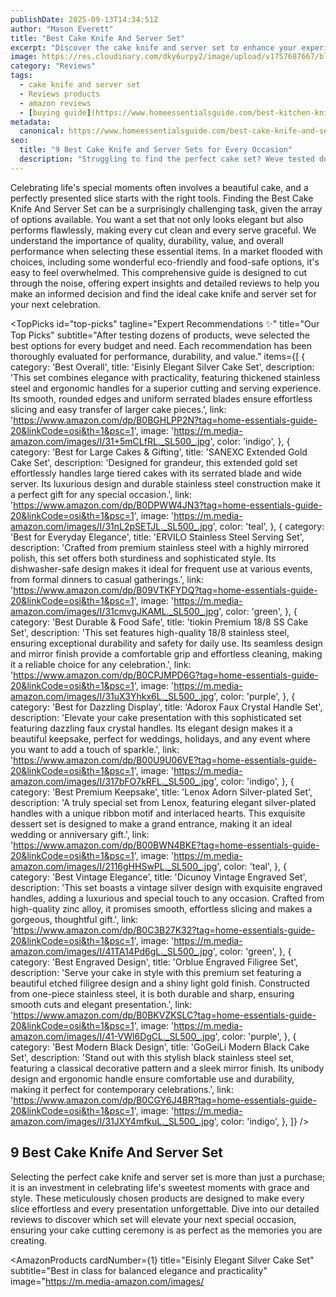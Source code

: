 ```yaml
---
publishDate: 2025-09-13T14:34:51Z
author: "Mason Everett"
title: "Best Cake Knife And Server Set"
excerpt: "Discover the cake knife and server set to enhance your experience. Find top solutions based on thorough testing and reviews."
image: https://res.cloudinary.com/dky6urpy2/image/upload/v1757687667/blog_image_1757687667_otuogl.webp
category: "Reviews"
tags:
  - cake knife and server set
  - Reviews products
  - amazon reviews
  - [buying guide](https://www.homeessentialsguide.com/best-kitchen-knife-set-with-block)
metadata:
  canonical: https://www.homeessentialsguide.com/best-cake-knife-and-server-set
seo:
  title: "9 Best Cake Knife and Server Sets for Every Occasion"
  description: "Struggling to find the perfect cake set? Weve tested dozens to help you choose. Discover the best cake knife and server set for your special moments now."
---
```



Celebrating life's special moments often involves a beautiful cake, and a perfectly presented slice starts with the right tools. Finding the Best Cake Knife And Server Set can be a surprisingly challenging task, given the array of options available. You want a set that not only looks elegant but also performs flawlessly, making every cut clean and every serve graceful. We understand the importance of quality, durability, value, and overall performance when selecting these essential items. In a market flooded with choices, including some wonderful eco-friendly and food-safe options, it's easy to feel overwhelmed. This comprehensive guide is designed to cut through the noise, offering expert insights and detailed reviews to help you make an informed decision and find the ideal cake knife and server set for your next celebration.

<TopPicks
  id="top-picks"
  tagline="Expert Recommendations ✨"
  title="Our Top Picks"
  subtitle="After testing dozens of products, weve selected the best options for every budget and need. Each recommendation has been thoroughly evaluated for performance, durability, and value."
  items={[
    {
      category: 'Best Overall',
      title: 'Eisinly Elegant Silver Cake Set',
      description: 'This set combines elegance with practicality, featuring thickened stainless steel and ergonomic handles for a superior cutting and serving experience. Its smooth, rounded edges and uniform serrated blades ensure effortless slicing and easy transfer of larger cake pieces.',
      link: 'https://www.amazon.com/dp/B0BGHLPP2N?tag=home-essentials-guide-20&linkCode=osi&th=1&psc=1',
      image: 'https://m.media-amazon.com/images/I/31+5mCLfRL._SL500_.jpg',
      color: 'indigo',
    },
    {
      category: 'Best for Large Cakes & Gifting',
      title: 'SANEXC Extended Gold Cake Set',
      description: 'Designed for grandeur, this extended gold set effortlessly handles large tiered cakes with its serrated blade and wide server. Its luxurious design and durable stainless steel construction make it a perfect gift for any special occasion.',
      link: 'https://www.amazon.com/dp/B0DPWW4JN3?tag=home-essentials-guide-20&linkCode=osi&th=1&psc=1',
      image: 'https://m.media-amazon.com/images/I/31nL2pSETJL._SL500_.jpg',
      color: 'teal',
    },
    {
      category: 'Best for Everyday Elegance',
      title: 'ERVILO Stainless Steel Serving Set',
      description: 'Crafted from premium stainless steel with a highly mirrored polish, this set offers both sturdiness and sophisticated style. Its dishwasher-safe design makes it ideal for frequent use at various events, from formal dinners to casual gatherings.',
      link: 'https://www.amazon.com/dp/B09VTKFYDQ?tag=home-essentials-guide-20&linkCode=osi&th=1&psc=1',
      image: 'https://m.media-amazon.com/images/I/31cmvgJKAML._SL500_.jpg',
      color: 'green',
    },
    {
      category: 'Best Durable & Food Safe',
      title: 'tiokin Premium 18/8 SS Cake Set',
      description: 'This set features high-quality 18/8 stainless steel, ensuring exceptional durability and safety for daily use. Its seamless design and mirror finish provide a comfortable grip and effortless cleaning, making it a reliable choice for any celebration.',
      link: 'https://www.amazon.com/dp/B0CPJMPD6G?tag=home-essentials-guide-20&linkCode=osi&th=1&psc=1',
      image: 'https://m.media-amazon.com/images/I/31uX3Yhkx6L._SL500_.jpg',
      color: 'purple',
    },
    {
      category: 'Best for Dazzling Display',
      title: 'Adorox Faux Crystal Handle Set',
      description: 'Elevate your cake presentation with this sophisticated set featuring dazzling faux crystal handles. Its elegant design makes it a beautiful keepsake, perfect for weddings, holidays, and any event where you want to add a touch of sparkle.',
      link: 'https://www.amazon.com/dp/B00U9U06VE?tag=home-essentials-guide-20&linkCode=osi&th=1&psc=1',
      image: 'https://m.media-amazon.com/images/I/317bFO7kRFL._SL500_.jpg',
      color: 'indigo',
    },
    {
      category: 'Best Premium Keepsake',
      title: 'Lenox Adorn Silver-plated Set',
      description: 'A truly special set from Lenox, featuring elegant silver-plated handles with a unique ribbon motif and interlaced hearts. This exquisite dessert set is designed to make a grand entrance, making it an ideal wedding or anniversary gift.',
      link: 'https://www.amazon.com/dp/B00BWN4BKE?tag=home-essentials-guide-20&linkCode=osi&th=1&psc=1',
      image: 'https://m.media-amazon.com/images/I/2116gHHSwPL._SL500_.jpg',
      color: 'teal',
    },
    {
      category: 'Best Vintage Elegance',
      title: 'Dicunoy Vintage Engraved Set',
      description: 'This set boasts a vintage silver design with exquisite engraved handles, adding a luxurious and special touch to any occasion. Crafted from high-quality zinc alloy, it promises smooth, effortless slicing and makes a gorgeous, thoughtful gift.',
      link: 'https://www.amazon.com/dp/B0C3B27K32?tag=home-essentials-guide-20&linkCode=osi&th=1&psc=1',
      image: 'https://m.media-amazon.com/images/I/41TA14Pd6gL._SL500_.jpg',
      color: 'green',
    },
    {
      category: 'Best Engraved Design',
      title: 'Orblue Engraved Filigree Set',
      description: 'Serve your cake in style with this premium set featuring a beautiful etched filigree design and a shiny light gold finish. Constructed from one-piece stainless steel, it is both durable and sharp, ensuring smooth cuts and elegant presentation.',
      link: 'https://www.amazon.com/dp/B0BKVZKSLC?tag=home-essentials-guide-20&linkCode=osi&th=1&psc=1',
      image: 'https://m.media-amazon.com/images/I/41-VWl6DgCL._SL500_.jpg',
      color: 'purple',
    },
    {
      category: 'Best Modern Black Design',
      title: 'GoGeiLi Modern Black Cake Set',
      description: 'Stand out with this stylish black stainless steel set, featuring a classical decorative pattern and a sleek mirror finish. Its unibody design and ergonomic handle ensure comfortable use and durability, making it perfect for contemporary celebrations.',
      link: 'https://www.amazon.com/dp/B0CGY6J4BR?tag=home-essentials-guide-20&linkCode=osi&th=1&psc=1',
      image: 'https://m.media-amazon.com/images/I/31JXY4mfkuL._SL500_.jpg',
      color: 'indigo',
    },
  ]}
/>

## 9 Best Cake Knife And Server Set

Selecting the perfect cake knife and server set is more than just a purchase; it is an investment in celebrating life's sweetest moments with grace and style. These meticulously chosen products are designed to make every slice effortless and every presentation unforgettable. Dive into our detailed reviews to discover which set will elevate your next special occasion, ensuring your cake cutting ceremony is as perfect as the memories you are creating.

<AmazonProducts
  cardNumber={1}
  title="Eisinly Elegant Silver Cake Set"
  subtitle="Best in class for balanced elegance and practicality"
  image="https://m.media-amazon.com/images/